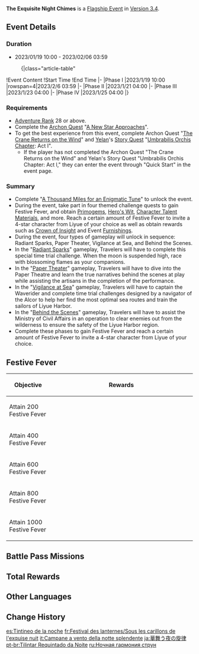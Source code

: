 {{Event Tabs
|subpage1 = Radiant Sparks
|subpage2 = Paper Theater
|subpage3 = Vigilance at Sea
|subpage4 = Behind the Scenes
|subpage5 = Fortuitous Invitation
}}
{{Event
|name              = The Exquisite Night Chimes
|image             = The Exquisite Night Chimes.png
|type              = In-Game
|group             = Flagship
|event             = Lantern Rite Festival
|time_known        = yes
|time_start        = 2023-01-19 10:00:00
|time_end          = 2023-02-06 03:59:59
|link              = https://www.hoyolab.com/article/15074939
|link2             = https://genshin.hoyoverse.com/en/news/detail/105077
|reward            = Beidou,Chongyun,Ningguang,Xiangling,Xingqiu,Xinyan,Yanfei,Yaoyao,Yun Jin
|rewardType        = Choose Character
|quick_start       = The Crane Returns on the Wind;Calculated Gambit
|no_quick_start    = A New Star Approaches
}}
{{Description|As the year's end draws near, the bustling [[Lantern Rite Festival|Lantern Rite]] is soon approaching. You and Paimon return to [[Liyue Harbor]] and find yourselves pleasantly surprised by many old friends, and guest a special guest from abroad.}}
'''The Exquisite Night Chimes''' is a [[Flagship Event]] in [[Version 3.4]].

==Event Details==
===Duration===
* 2023/01/19 10:00 - 2023/02/06 03:59
:{|class="article-table"
!Event Content
!Start Time
!End Time
|-
|Phase I
|2023/1/19 10:00
|rowspan=4|2023/2/6 03:59
|-
|Phase II
|2023/1/21 04:00
|-
|Phase III
|2023/1/23 04:00
|-
|Phase IV
|2023/1/25 04:00
|}

===Requirements===
* [[Adventure Rank]] 28 or above.
* Complete the [[Archon Quest]] "[[A New Star Approaches]]".
* To get the best experience from this event, complete Archon Quest "[[The Crane Returns on the Wind]]" and [[Yelan]]'s [[Story Quest]] "[[Umbrabilis Orchis Chapter]]: Act I".
** If the player has not completed the Archon Quest "The Crane Returns on the Wind" and Yelan's Story Quest "Umbrabilis Orchis Chapter: Act l," they can enter the event through "Quick Start" in the event page.

===Summary===
* Complete "[[A Thousand Miles for an Enigmatic Tune]]" to unlock the event.
* During the event, take part in four themed challenge quests to gain Festive Fever, and obtain [[Primogem]]s, [[Hero's Wit]], [[Character Talent Material]]s, and more. Reach a certain amount of Festive Fever to invite a 4-star character from Liyue of your choice as well as obtain rewards such as [[Crown of Insight]] and Event [[Furnishing]]s.
* During the event, four types of gameplay will unlock in sequence: Radiant Sparks, Paper Theater, Vigilance at Sea, and Behind the Scenes.
* In the "[[The Exquisite Night Chimes/Radiant Sparks|Radiant Sparks]]" gameplay, Travelers will have to complete this special time trial challenge. When the moon is suspended high, race with blossoming flames as your companions.
* In the "[[The Exquisite Night Chimes/Paper Theater|Paper Theater]]" gameplay, Travelers will have to dive into the Paper Theatre and learn the true narratives behind the scenes at play while assisting the artisans in the completion of the performance.
* In the "[[The Exquisite Night Chimes/Vigilance at Sea|Vigilance at Sea]]" gameplay, Travelers will have to captain the Waverider and complete time trial challenges designed by a navigator of the Alcor to help her find the most optimal sea routes and train the sailors of Liyue Harbor.
* In the "[[The Exquisite Night Chimes/Behind the Scenes|Behind the Scenes]]" gameplay, Travelers will have to assist the Ministry of Civil Affairs in an operation to clear enemies out from the wilderness to ensure the safety of the Liyue Harbor region.
* Complete these phases to gain Festive Fever and reach a certain amount of Festive Fever to invite a 4-star character from Liyue of your choice.

==Festive Fever==
{|class="article-table tdl1"
!Objective
!style="width: 370px;" | Rewards
|-
|Attain 200 Festive Fever
|{{Card|Primogem|30}}{{Card|Between the Exquisite Throws of Her Enigmatic Dice|1}}{{Card|Rainforest-Born Fungi|1}}
|-
|Attain 400 Festive Fever
|{{Card|Primogem|30}}{{Card|Cliffbreaker's Banner Flutters in Drum Rolls|1}}{{Card|Obliging Little Yuegui|1}}
|-
|Attain 600 Festive Fever
|{{Card|Primogem|30}}{{Card|Inuzaka General's Friendly Helper|1}}{{Card|That Fairly Effectual "Advice" Against Wine|1}}
|-
|Attain 800 Festive Fever
|{{Card|Primogem|30}}{{Card|Blueprint: Propitious Screen: Instruments in the Distance|1}}{{Card|Blueprint: Propitious Screen: Genuine Words Travel Far|1}}
|-
|Attain 1000 Festive Fever
|{{Card|Primogem|30}}{{Card|Crown of Insight|1}}{{Card|Between Moonlit Hills|1}}{{Card|A Guest of Noble Character|1}}
|}

==Battle Pass Missions==
{{Battle Pass Missions
|name     = Rhythm and Rhyme
|mission1 = {{Color|[Event]}} In the "The Exquisite Night Chimes" event, complete "Homecoming: Scene III" in "Paper Theater"
|exp1     = 1,500
|mission2 = {{Color|[Event]}} In the "The Exquisite Night Chimes" event, complete "Dusting Dregs: III" in "Behind the Scenes"
|exp2     = 1,500
|mission3 = {{Color|[Event]}} In the "The Exquisite Night Chimes" event, score a total of 2,000 points in "Whirling Petals" in "Radiant Sparks"
|exp3     = 1,500
|mission4 = {{Color|[Event]}} In the "The Exquisite Night Chimes" event, obtain a total of 3,000 Challenge Coins in "Vigilance at Sea"
|exp4     = 1,500
}}

==Total Rewards==
{{Event Rewards
|Primogem                                                  = 970
|Crown of Insight                                          = 1
|Mora                                                      = 1,340,000
|Hero's Wit                                                = 57
|Adventurer's Experience                                   = 20
|Mystic Enhancement Ore                                    = 78
|Agnidus Agate Fragment                                    = 6
|Varunada Lazurite Fragment                                = 6
|Nagadus Emerald Fragment                                  = 6
|Vajrada Amethyst Fragment                                 = 6
|Vayuda Turquoise Fragment                                 = 6
|Shivada Jade Fragment                                     = 6
|Prithiva Topaz Fragment                                   = 6
|Guide to Prosperity                                       = 16
|Guide to Diligence                                        = 16
|Guide to Gold                                             = 16
|Between the Exquisite Throws of Her Enigmatic Dice        = 1
|Rainforest-Born Fungi                                     = 1
|Cliffbreaker's Banner Flutters in Drum Rolls              = 1
|Obliging Little Yuegui                                    = 1
|Inuzaka General's Friendly Helper                         = 1
|That Fairly Effectual "Advice" Against Wine               = 1
|Blueprint: Propitious Screen: Instruments in the Distance = 1
|Blueprint: Propitious Screen: Genuine Words Travel Far    = 1
|Between Moonlit Hills                                     = 1
|A Guest of Noble Character                                = 1
|Piping-Hot Bamboo Shoot Soup                              = 1
|sort                                                      = Primogem,Crown of Insight,Mora,Hero's Wit,Adventurer's Experience,Mystic Enhancement Ore,Agnidus Agate Fragment,Varunada Lazurite Fragment,Nagadus Emerald Fragment,Vajrada Amethyst Fragment,Vayuda Turquoise Fragment,Shivada Jade Fragment,Prithiva Topaz Fragment,Guide to Prosperity,Guide to Diligence,Guide to Gold,Between the Exquisite Throws of Her Enigmatic Dice,Rainforest-Born Fungi,Cliffbreaker's Banner Flutters in Drum Rolls,Obliging Little Yuegui,Inuzaka General's Friendly Helper,That Fairly Effectual "Advice" Against Wine,Blueprint: Propitious Screen: Instruments in the Distance,Blueprint: Propitious Screen: Genuine Words Travel Far,Between Moonlit Hills,A Guest of Noble Character,Piping-Hot Bamboo Shoot Soup
}}
{{Event Rewards
|type                                       = Event Items
|Festive Fever (The Exquisite Night Chimes) = 1200
|sort                                       = Festive Fever (The Exquisite Night Chimes)
}}

==Other Languages==
{{Other Languages
|en      = The Exquisite Night Chimes
|zhs     = 磬弦奏华夜
|zhs_rm  = Qìngxián Zòu Huáyè
|zht     = 磬弦奏華夜
|zht_rm  = Qìngxián Zòu Huáyè
|zh_tl   = {{w|Bianqing|Qing}}s and Strings Chime in the Dazzling Night
|ja      = 華舞う夜の旋律
|ja_rm   = Hana Mau Yoru no Senritsu
|ja_tl   = Melody of the Night of Fluttering Flowers
|ko      = 선율이 흐르는 밤
|ko_tl   = A Melodious Night
|es      = Tintineo de la noche
|es_tl   = Jingle of the Night
|fr      = Sous les carillons de l'exquise nuit
|fr_tl   = Beneath the Chimes of the Exquisite Night
|ru      = Ночная гармония струн
|ru_tl   = Night Harmony of Strings
|th      = ลำนำเพลงบรรเลงก้องราตรี
|th_rm   = Lamnam Phleng Banleng Kong Ratri
|th_tl   = The Exquisite Night Harmony
|vi      = Âm Vang Dạ Tấu
|vi_tl   = 
|de      = Nacht des kristallklaren Saitenklangs
|de_tl   = Night of the Crystal-Clear Chord Sound
|id      = Dentang Lonceng di Malam yang Indah
|id_tl   = Bell Clang in a Dazzling Night
|pt      = Tilintar Requintado da Noite
|pt_tl   = Exquisite Night Tinkling
|tr      = Özel Gece Çanları
|tr_tl   = Exclusive Night Bells
|it      = Campane a vento della notte splendente
|it_tl   = Wind Chimes of the Night
}}

==Change History==
{{Change History|3.4}}

[[es:Tintineo de la noche]]
[[fr:Festival des lanternes/Sous les carillons de l'exquise nuit]]
[[it:Campane a vento della notte splendente]]
[[ja:華舞う夜の旋律]]
[[pt-br:Tilintar Requintado da Noite]]
[[ru:Ночная гармония струн]]